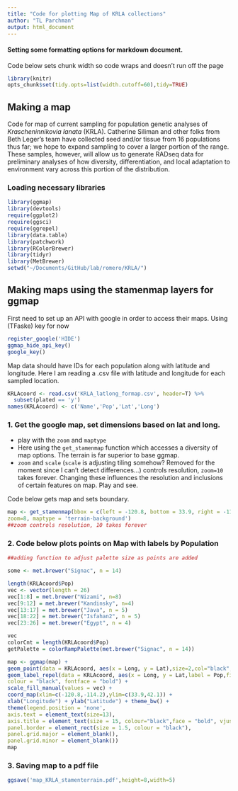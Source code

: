 ```yaml
---
title: "Code for plotting Map of KRLA collections"
author: "TL Parchman"
output: html_document
---
```


#### Setting some formatting options for markdown document.
Code below sets chunk width so code wraps and doesn't run off the page
```r
library(knitr)
opts_chunk$set(tidy.opts=list(width.cutoff=60),tidy=TRUE)

```


## Making a map

Code for map of current sampling for population genetic analyses of *Krascheninnikovia lanata* (KRLA). Catherine Siliman and other folks from Beth Leger's team have collected seed and/or tissue from 16 populations thus far; we hope to expand sampling to cover a larger portion of the range. These samples, however, will allow us to generate RADseq data for preliminary analyses of how diversity, differentiation, and local adaptation to environment vary across this portion of the distribution.


### Loading necessary libraries
```r
library(ggmap)
library(devtools)
require(ggplot2)
require(ggsci)
require(ggrepel)
library(data.table)
library(patchwork)
library(RColorBrewer)
library(tidyr)
library(MetBrewer)
setwd("~/Documents/GitHub/lab/romero/KRLA/")
```

## Making maps using the stamenmap layers for ggmap

First need to set up an API with google in order to access their maps. Using (TFaske) key for now

```r
register_google('HIDE')
ggmap_hide_api_key()
google_key()
```

Map data should have IDs for each population along with latitude and longitude. Here I am reading a .csv file with latitude and longitude for each sampled location.

```r
KRLAcoord <- read.csv('KRLA_latlong_formap.csv', header=T) %>%
  subset(plated == 'y')
names(KRLAcoord) <- c('Name','Pop','Lat','Long')

```
### 1. Get the google map, set dimensions based on lat and long. 
- play with the `zoom` and `maptype`
- Here using the `get_stamenmap` function which accesses a diversity of map options. The terrain is far superior to base ggmap.
- `zoom` and `scale` (`scale` is adjusting tiling somehow? Removed for the moment since I can't detect differences...) controls resolution, `zoom=10` takes forever. Changing these influences the resolution and inclusions of certain features on map. Play and see.

Code below gets map and sets boundary.

```r

map <- get_stamenmap(bbox = c(left = -120.8, bottom = 33.9, right = -114.2, top = 42.1),
zoom=8, maptype = 'terrain-background')
##zoom controls resolution, 10 takes forever
```
### 2. Code below plots points on Map with labels by Population 
```r

##adding function to adjust palette size as points are added

some <- met.brewer("Signac", n = 14)

length(KRLAcoord$Pop)
vec <- vector(length = 26)
vec[1:8] = met.brewer("Nizami", n=8)
vec[9:12] = met.brewer("Kandinsky", n=4)
vec[13:17] = met.brewer("Java", n = 5)
vec[18:22] = met.brewer("Isfahan2", n = 5)
vec[23:26] = met.brewer("Egypt", n = 4)

vec
colorCnt = length(KRLAcoord$Pop)
getPalette = colorRampPalette(met.brewer("Signac", n = 14))

map <- ggmap(map) +
geom_point(data = KRLAcoord, aes(x = Long, y = Lat),size=2,col="black",fill='white',pch=21) +
geom_label_repel(data = KRLAcoord, aes(x = Long, y = Lat,label = Pop,fill=Pop),
colour = "black", fontface = "bold") +
scale_fill_manual(values = vec) +
coord_map(xlim=c(-120.8,-114.2),ylim=c(33.9,42.1)) +
xlab("Longitude") + ylab("Latitude") + theme_bw() +
theme(legend.position = 'none',
axis.text = element_text(size=13),
axis.title = element_text(size = 15, colour="black",face = "bold", vjust = 1),
panel.border = element_rect(size = 1.5, colour = "black"),
panel.grid.major = element_blank(),
panel.grid.minor = element_blank())
map

```


### 3. Saving map to a pdf file
```r
ggsave('map_KRLA_stamenterrain.pdf',height=8,width=5)
```